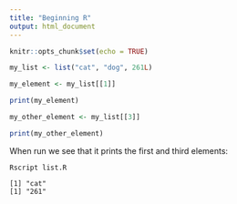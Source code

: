 ```yaml
---
title: "Beginning R"
output: html_document
---
```


```r
knitr::opts_chunk$set(echo = TRUE)
```

```R
my_list <- list("cat", "dog", 261L)

my_element <- my_list[[1]]

print(my_element)

my_other_element <- my_list[[3]]

print(my_other_element)
```

When run we see that it prints the first and third elements:

```
Rscript list.R

[1] "cat"
[1] "261"
```

